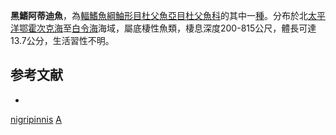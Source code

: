 {{Speciesbox
| taxon = Artediellichthys nigripinnis 
| binomial_authority = [[Schmidt|Schmidt]], 1937
| status = LC
| status_system = IUCN3.1
| synonyms = *''Artediellus nigripinnis''<br /><small>Schmidt, 1937</small> 
}}
'''黑鰭阿蒂迪魚'''，為[[輻鰭魚綱|輻鰭魚綱]][[鮋形目|鮋形目]][[杜父魚亞目|杜父魚亞目]][[杜父魚科|杜父魚科]]的其中一[[種|種]]。分布於北[[太平洋|太平洋]][[鄂霍次克海|鄂霍次克海]]至[[白令海|白令海]]海域，屬底棲性魚類，棲息深度200-815公尺，體長可達13.7公分，生活習性不明。

==参考文献==
*{{FishBase_species|genus=Artediellichthys|species=nigripinnis|year=2014|month=5}}

{{鮋形目小作品}}
{{Taxonbar}}
[[Category:阿蒂迪魚屬|nigripinnis]]
[[Category:1937年描述的鱼类|A]]